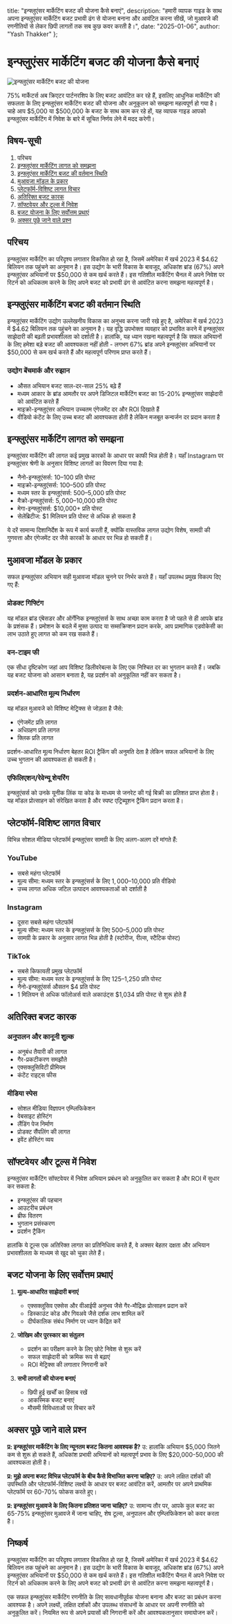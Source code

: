   title: "इन्फ्लुएंसर मार्केटिंग बजट की योजना कैसे बनाएं",
  description: "हमारी व्यापक गाइड के साथ अपना इन्फ्लुएंसर मार्केटिंग बजट प्रभावी ढंग से योजना बनाना और आवंटित करना सीखें, जो मुआवजे की रणनीतियों से लेकर छिपी लागतों तक सब कुछ कवर करती है।",
  date: "2025-01-06",
  author: "Yash Thakker"
};

# इन्फ्लुएंसर मार्केटिंग बजट की योजना कैसे बनाएं

![इन्फ्लुएंसर मार्केटिंग बजट की योजना](/images/blog-posts/how-to-plan-your-influencer-marketing-budget.jpeg)

75% मार्केटर्स अब क्रिएटर पार्टनरशिप के लिए बजट आवंटित कर रहे हैं, इसलिए आधुनिक मार्केटिंग की सफलता के लिए इन्फ्लुएंसर मार्केटिंग बजट की योजना और अनुकूलन को समझना महत्वपूर्ण हो गया है। चाहे आप $5,000 या $500,000 के बजट के साथ काम कर रहे हों, यह व्यापक गाइड आपको इन्फ्लुएंसर मार्केटिंग में निवेश के बारे में सूचित निर्णय लेने में मदद करेगी।

## विषय-सूची

1. परिचय
2. [इन्फ्लुएंसर मार्केटिंग लागत को समझना](#इन्फ्लुएंसर-मार्केटिंग-लागत-को-समझना)
3. [इन्फ्लुएंसर मार्केटिंग बजट की वर्तमान स्थिति](#इन्फ्लुएंसर-मार्केटिंग-बजट-की-वर्तमान-स्थिति)
4. [मुआवजा मॉडल के प्रकार](#मुआवजा-मॉडल-के-प्रकार)
5. [प्लेटफॉर्म-विशिष्ट लागत विचार](#प्लेटफॉर्म-विशिष्ट-लागत-विचार)
6. [अतिरिक्त बजट कारक](#अतिरिक्त-बजट-कारक)
7. [सॉफ्टवेयर और टूल्स में निवेश](#सॉफ्टवेयर-और-टूल्स-में-निवेश)
8. [बजट योजना के लिए सर्वोत्तम प्रथाएं](#बजट-योजना-के-लिए-सर्वोत्तम-प्रथाएं)
9. [अक्सर पूछे जाने वाले प्रश्न](#अक्सर-पूछे-जाने-वाले-प्रश्न)

## परिचय

इन्फ्लुएंसर मार्केटिंग का परिदृश्य लगातार विकसित हो रहा है, जिसमें अमेरिका में खर्च 2023 में $4.62 बिलियन तक पहुंचने का अनुमान है। इस उद्योग के भारी विकास के बावजूद, अधिकांश ब्रांड (67%) अपने इन्फ्लुएंसर अभियानों पर $50,000 से कम खर्च करते हैं। इस गतिशील मार्केटिंग चैनल में अपने निवेश पर रिटर्न को अधिकतम करने के लिए अपने बजट को प्रभावी ढंग से आवंटित करना समझना महत्वपूर्ण है।

## इन्फ्लुएंसर मार्केटिंग बजट की वर्तमान स्थिति

इन्फ्लुएंसर मार्केटिंग उद्योग उल्लेखनीय विकास का अनुभव करना जारी रखे हुए है, अमेरिका में खर्च 2023 में $4.62 बिलियन तक पहुंचने का अनुमान है। यह वृद्धि उपभोक्ता व्यवहार को प्रभावित करने में इन्फ्लुएंसर साझेदारी की बढ़ती प्रभावशीलता को दर्शाती है। हालांकि, यह ध्यान रखना महत्वपूर्ण है कि सफल अभियानों के लिए हमेशा बड़े बजट की आवश्यकता नहीं होती - लगभग 67% ब्रांड अपने इन्फ्लुएंसर अभियानों पर $50,000 से कम खर्च करते हैं और महत्वपूर्ण परिणाम प्राप्त करते हैं।

### उद्योग बेंचमार्क और रुझान
- औसत अभियान बजट साल-दर-साल 25% बढ़े हैं
- मध्यम आकार के ब्रांड आमतौर पर अपने डिजिटल मार्केटिंग बजट का 15-20% इन्फ्लुएंसर साझेदारी को आवंटित करते हैं
- माइक्रो-इन्फ्लुएंसर अभियान उच्चतम एंगेजमेंट दर और ROI दिखाते हैं
- वीडियो कंटेंट के लिए उच्च बजट की आवश्यकता होती है लेकिन मजबूत कन्वर्जन दर प्रदान करता है

## इन्फ्लुएंसर मार्केटिंग लागत को समझना

इन्फ्लुएंसर मार्केटिंग की लागत कई प्रमुख कारकों के आधार पर काफी भिन्न होती है। यहाँ Instagram पर इन्फ्लुएंसर श्रेणी के अनुसार विशिष्ट लागतों का विवरण दिया गया है:

- नैनो-इन्फ्लुएंसर्स: $10–$100 प्रति पोस्ट
- माइक्रो-इन्फ्लुएंसर्स: $100–$500 प्रति पोस्ट
- मध्यम स्तर के इन्फ्लुएंसर्स: $500–$5,000 प्रति पोस्ट
- मैक्रो-इन्फ्लुएंसर्स: $5,000–$10,000 प्रति पोस्ट
- मेगा-इन्फ्लुएंसर्स: $10,000+ प्रति पोस्ट
- सेलेब्रिटीज: $1 मिलियन प्रति पोस्ट से अधिक हो सकता है

ये दरें सामान्य दिशानिर्देश के रूप में कार्य करती हैं, क्योंकि वास्तविक लागत उद्योग विशेष, सामग्री की गुणवत्ता और एंगेजमेंट दर जैसे कारकों के आधार पर भिन्न हो सकती हैं।

## मुआवजा मॉडल के प्रकार

सफल इन्फ्लुएंसर अभियान सही मुआवजा मॉडल चुनने पर निर्भर करते हैं। यहाँ उपलब्ध प्रमुख विकल्प दिए गए हैं:

### प्रोडक्ट गिफ्टिंग
यह मॉडल ब्रांड एंबेसडर और ऑर्गेनिक इन्फ्लुएंसर्स के साथ अच्छा काम करता है जो पहले से ही आपके ब्रांड के प्रशंसक हैं। प्रमोशन के बदले में मुफ्त उत्पाद या सब्सक्रिप्शन प्रदान करके, आप प्रामाणिक एडवोकेसी का लाभ उठाते हुए लागत को कम रख सकते हैं।

### वन-टाइम फी
एक सीधा दृष्टिकोण जहां आप विशिष्ट डिलीवरेबल्स के लिए एक निश्चित दर का भुगतान करते हैं। जबकि यह बजट योजना को आसान बनाता है, यह प्रदर्शन को अनुकूलित नहीं कर सकता है।

### प्रदर्शन-आधारित मूल्य निर्धारण
यह मॉडल मुआवजे को विशिष्ट मेट्रिक्स से जोड़ता है जैसे:
- एंगेजमेंट प्रति लागत
- अधिग्रहण प्रति लागत
- क्लिक प्रति लागत

प्रदर्शन-आधारित मूल्य निर्धारण बेहतर ROI ट्रैकिंग की अनुमति देता है लेकिन सफल अभियानों के लिए उच्च भुगतान की आवश्यकता हो सकती है।

### एफिलिएशन/रेवेन्यू शेयरिंग
इन्फ्लुएंसर्स को उनके यूनीक लिंक या कोड के माध्यम से जनरेट की गई बिक्री का प्रतिशत प्राप्त होता है। यह मॉडल प्रोत्साहन को संरेखित करता है और स्पष्ट एट्रिब्यूशन ट्रैकिंग प्रदान करता है।

## प्लेटफॉर्म-विशिष्ट लागत विचार

विभिन्न सोशल मीडिया प्लेटफॉर्म इन्फ्लुएंसर सामग्री के लिए अलग-अलग दरें मांगते हैं:

### YouTube
- सबसे महंगा प्लेटफॉर्म
- मूल्य सीमा: मध्यम स्तर के इन्फ्लुएंसर्स के लिए $1,000–$10,000 प्रति वीडियो
- उच्च लागत अधिक जटिल उत्पादन आवश्यकताओं को दर्शाती है

### Instagram
- दूसरा सबसे महंगा प्लेटफॉर्म
- मूल्य सीमा: मध्यम स्तर के इन्फ्लुएंसर्स के लिए $500–$5,000 प्रति पोस्ट
- सामग्री के प्रकार के अनुसार लागत भिन्न होती है (स्टोरीज, रील्स, स्टैटिक पोस्ट)

### TikTok
- सबसे किफायती प्रमुख प्लेटफॉर्म
- मूल्य सीमा: मध्यम स्तर के इन्फ्लुएंसर्स के लिए $125–$1,250 प्रति पोस्ट
- नैनो-इन्फ्लुएंसर्स औसतन $4 प्रति पोस्ट
- 1 मिलियन से अधिक फॉलोअर्स वाले अकाउंट्स $1,034 प्रति पोस्ट से शुरू होते हैं

## अतिरिक्त बजट कारक

### अनुपालन और कानूनी शुल्क
- अनुबंध तैयारी की लागत
- गैर-प्रकटीकरण समझौते
- एक्सक्लूसिविटी प्रीमियम
- कंटेंट राइट्स फीस

### मीडिया स्पेस
- सोशल मीडिया विज्ञापन एम्प्लिफिकेशन
- वेबसाइट होस्टिंग
- लैंडिंग पेज निर्माण
- प्रोडक्ट सैंपलिंग की लागत
- इवेंट होस्टिंग व्यय

## सॉफ्टवेयर और टूल्स में निवेश

इन्फ्लुएंसर मार्केटिंग सॉफ्टवेयर में निवेश अभियान प्रबंधन को अनुकूलित कर सकता है और ROI में सुधार कर सकता है:
- इन्फ्लुएंसर की पहचान
- आउटरीच प्रबंधन
- ब्रीफ वितरण
- भुगतान प्रसंस्करण
- प्रदर्शन ट्रैकिंग

हालांकि ये टूल्स एक अतिरिक्त लागत का प्रतिनिधित्व करते हैं, वे अक्सर बेहतर दक्षता और अभियान प्रभावशीलता के माध्यम से खुद को चुका लेते हैं।

## बजट योजना के लिए सर्वोत्तम प्रथाएं

1. **मूल्य-आधारित साझेदारी बनाएं**
   - एक्सक्लूसिव एक्सेस और वीआईपी अनुभव जैसे गैर-मौद्रिक प्रोत्साहन प्रदान करें
   - डिस्काउंट कोड और गिवअवे जैसे दर्शक लाभ शामिल करें
   - दीर्घकालिक संबंध निर्माण पर ध्यान केंद्रित करें

2. **जोखिम और पुरस्कार का संतुलन**
   - प्रदर्शन का परीक्षण करने के लिए छोटे निवेश से शुरू करें
   - सफल साझेदारी को क्रमिक रूप से बढ़ाएं
   - ROI मेट्रिक्स की लगातार निगरानी करें

3. **सभी लागतों की योजना बनाएं**
   - छिपी हुई खर्चों का हिसाब रखें
   - आकस्मिक बजट बनाएं
   - मौसमी विविधताओं पर विचार करें

## अक्सर पूछे जाने वाले प्रश्न

**प्र: इन्फ्लुएंसर मार्केटिंग के लिए न्यूनतम बजट कितना आवश्यक है?**
उ: हालांकि अभियान $5,000 जितने कम से शुरू हो सकते हैं, अधिकांश प्रभावी अभियानों को महत्वपूर्ण प्रभाव के लिए $20,000-50,000 की आवश्यकता होती है।

**प्र: मुझे अपना बजट विभिन्न प्लेटफॉर्म के बीच कैसे विभाजित करना चाहिए?**
उ: अपने लक्षित दर्शकों की उपस्थिति और प्लेटफॉर्म-विशिष्ट लक्ष्यों के आधार पर बजट आवंटित करें, आमतौर पर अपने प्राथमिक प्लेटफॉर्म पर 60-70% फोकस करते हुए।

**प्र: इन्फ्लुएंसर मुआवजे के लिए कितना प्रतिशत जाना चाहिए?**
उ: सामान्य तौर पर, आपके कुल बजट का 65-75% इन्फ्लुएंसर मुआवजे में जाना चाहिए, शेष टूल्स, अनुपालन और एम्प्लिफिकेशन को कवर करता है।

## निष्कर्ष

इन्फ्लुएंसर मार्केटिंग का परिदृश्य लगातार विकसित हो रहा है, जिसमें अमेरिका में खर्च 2023 में $4.62 बिलियन तक पहुंचने का अनुमान है। इस उद्योग के भारी विकास के बावजूद, अधिकांश ब्रांड (67%) अपने इन्फ्लुएंसर अभियानों पर $50,000 से कम खर्च करते हैं। इस गतिशील मार्केटिंग चैनल में अपने निवेश पर रिटर्न को अधिकतम करने के लिए अपने बजट को प्रभावी ढंग से आवंटित करना समझना महत्वपूर्ण है।

एक सफल इन्फ्लुएंसर मार्केटिंग रणनीति के लिए सावधानीपूर्वक योजना बनाना और बजट का प्रबंधन करना आवश्यक है। अपने लक्ष्यों, लक्षित दर्शकों और उपलब्ध संसाधनों के आधार पर अपनी रणनीति को अनुकूलित करें। नियमित रूप से अपने प्रयासों की निगरानी करें और आवश्यकतानुसार समायोजन करें।
